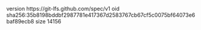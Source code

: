 version https://git-lfs.github.com/spec/v1
oid sha256:35b8198bddbf2987781e417367d2583767cb67cf5c0075bf64073e6baf89ecb8
size 14156
